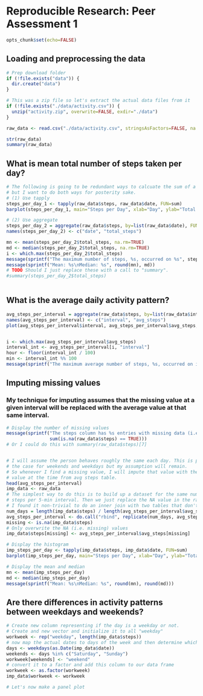 # Reproducible Research: Peer Assessment 1

```r
opts_chunk$set(echo=FALSE)
```
## Loading and preprocessing the data
```r
# Prep download folder
if (!file.exists("data")) {
  dir.create("data")
}

# This was a zip file so let's extract the actual data files from it
if (!file.exists("./data/activity.csv")) {
  unzip("activity.zip", overwrite=FALSE, exdir="./data")
}

raw_data <- read.csv("./data/activity.csv", stringsAsFactors=FALSE, na.strings="NA")

str(raw_data)
summary(raw_data)
```

## What is mean total number of steps taken per day?
```r
# The following is going to be redundant ways to calcuate the sum of a column grouped by another column
# but I want to do both ways for posterity sake.
# (1) Use tapply
steps_per_day_1 <- tapply(raw_data$steps, raw_data$date, FUN=sum)
barplot(steps_per_day_1, main="Steps per Day", xlab="Day", ylab="Total Steps")

# (2) Use aggregate
steps_per_day_2 = aggregate(raw_data$steps, by=list(raw_data$date), FUN=sum)
names(steps_per_day_2) <- c("date", "total_steps")

mn <- mean(steps_per_day_2$total_steps, na.rm=TRUE)
md <- median(steps_per_day_2$total_steps, na.rm=TRUE)
i <- which.max(steps_per_day_2$total_steps)
message(sprintf("The maximum number of steps, %s, occurred on %s", steps_per_day_2[i, "total_steps"], steps_per_day_2[i, "date"]))
message(sprintf("Mean: %s\nMedian: %s", round(mn), md))
# TODO Should I just replace these with a call to "summary". 
#summary(steps_per_day_2$total_steps)
  
```

## What is the average daily activity pattern?
```r
avg_steps_per_interval = aggregate(raw_data$steps, by=list(raw_data$interval), FUN=mean, na.rm=TRUE)
names(avg_steps_per_interval) <- c("interval", "avg_steps")
plot(avg_steps_per_interval$interval, avg_steps_per_interval$avg_steps, type="l", main="Average Steps per 5-min Interval", xlab="5-m Interval", ylab="Average Steps")


i <- which.max(avg_steps_per_interval$avg_steps)
interval_int <- avg_steps_per_interval[i, "interval"]
hour <- floor(interval_int / 100)
min <- interval_int %% 100
message(sprintf("The maximum average number of steps, %s, occurred on interval %s (i.e. %02d:%02d)", round(avg_steps_per_interval[i, "avg_steps"]), interval_int, hour, min))

```


## Imputing missing values
### My technique for imputing assumes that the missing value at a given interval will be replaced with the average value at that same interval.
```r
# Display the number of missing values
message(sprintf("The steps column has %s entries with missing data (i.e. NA values)", 
                sum(is.na(raw_data$steps) == TRUE)))
# Or I could do this with summary(raw_data$steps)[7]


# I will assume the person behaves roughly the same each day. This is probably not 
# the case for weekends and weekdays but my assumption will remain.
# So whenever I find a missing value, I will impute that value with the average 
# value at the time from avg steps table.
head(avg_steps_per_interval)
imp_data <- raw_data
# The simplest way to do this is to build up a dataset for the same number of days as the original except everyday has the average 
# steps per 5-min interval. Then we just replace the NA value in the raw_data with the avg value at the same exact location. 
# I found it non-trivial to do an inner join with two tables that don't have the same length.
num_days = length(imp_data$steps) / length(avg_steps_per_interval$avg_steps)
avg_steps_per_interval <- do.call("rbind", replicate(num_days, avg_steps_per_interval, simplify=FALSE))
missing <- is.na(imp_data$steps)
# Only overwrite the NA (i.e. missing) values
imp_data$steps[missing] <- avg_steps_per_interval$avg_steps[missing] 

# Display the histogram
imp_steps_per_day <- tapply(imp_data$steps, imp_data$date, FUN=sum)
barplot(imp_steps_per_day, main="Steps per Day", xlab="Day", ylab="Total Steps")

# Display the mean and median
mn <- mean(imp_steps_per_day)
md <- median(imp_steps_per_day)
message(sprintf("Mean: %s\nMedian: %s", round(mn), round(md)))

```

## Are there differences in activity patterns between weekdays and weekends?
```r
# Create new column representing if the day is a weekday or not.
# Create and new vector and initialize it to all "weekday"
workweek <- rep("weekday", length(imp_data$steps))
# now map the actual dates to days of the week and then determine which of those are Sat or Sun
days <- weekdays(as.Date(imp_data$date))
weekends <- days %in% c("Saturday", "Sunday")
workweek[weekends] <- "weekend"
# convert it to a factor and add this column to our data frame
workweek <- as.factor(workweek)
imp_data$workweek <- workweek

# Let's now make a panel plot

```


